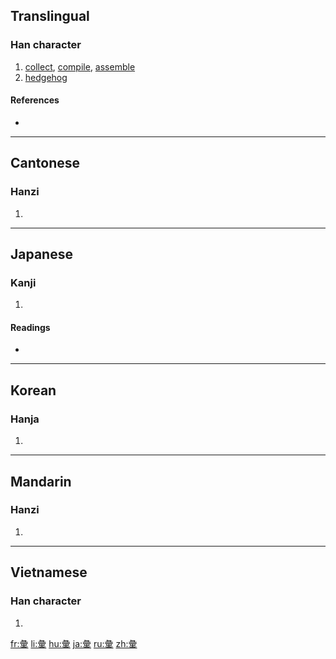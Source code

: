 {{also|彚|汇}}
==Translingual==

===Han character===
{{Han char|rn=58|rad=彐|as=10|sn=13|four=2790<sub>4</sub>|canj=女一月田木 (VMBWD)}}

# [[collect]], [[compile]], [[assemble]]
# [[hedgehog]]

====References====
* {{Han ref|kx=0362.210|dkj=09936|dj=0681.020|hdz=20962.040|uh=5F59|ud=24409|bh=B74A|bd=46922}}

----

==Cantonese==

===Hanzi===
{{yue-hanzi|jyut=|y=wai6, wui6|sim=汇}}

# {{defn|Cantonese|sort=彐10}}

----

==Japanese==

===Kanji===
{{ja-kanji|grade=|rs=彐10}}

# {{defn|Japanese}}

====Readings====
* {{ja-readings|on=[[い]] (i)|kun=[[はりねずみ]] (harinezumi), [[あつまる]] (atsumaru), [[たぐい]] (tagui)}}

----

==Korean==

===Hanja===
{{ko-hanja|hangeul=휘|eumhun=|rv=hwi|mr=hwi|y=hwi}}

# {{defn|Korean|sort=彐10}}

----

==Mandarin==

===Hanzi===
{{cmn-hanzi|sim=汇|pin=[[huì]] ([[hui4]])|wg=hui<sup>4</sup>}}

# {{defn|Mandarin|sort=彐10}}

----

==Vietnamese==

===Han character===
{{vi-hantu|[[vị]], [[vừng]], [[vựng]], [[hối]]|rs=彐10}}

# {{defn|Vietnamese|sort=彐10}}

[[fr:彙]]
[[li:彙]]
[[hu:彙]]
[[ja:彙]]
[[ru:彙]]
[[zh:彙]]